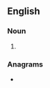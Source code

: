 ==English==

===Noun===
{{head|en|noun form}}

# {{plural of|nerve fiber|lang=en}}

===Anagrams===
* {{anagrams|en|a=beeefinrrsv|nerve fibres}}